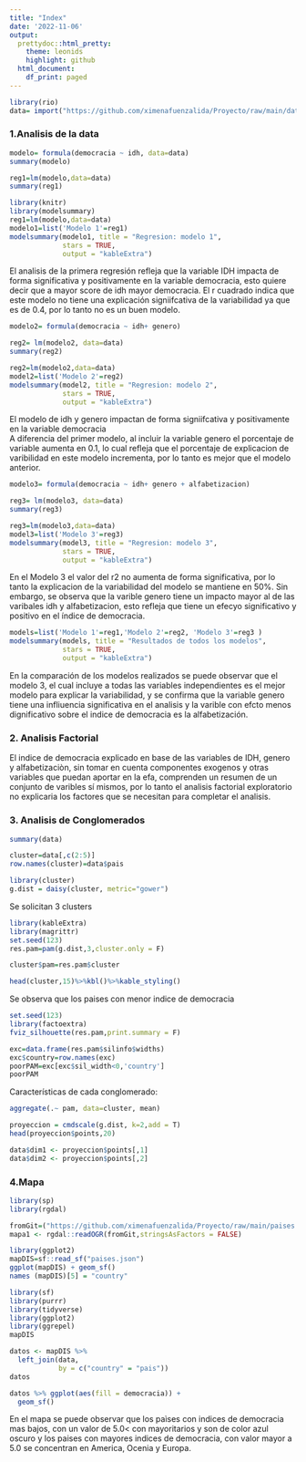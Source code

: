 ```yaml
---
title: "Index"
date: '2022-11-06'
output:
  prettydoc::html_pretty:
    theme: leonids
    highlight: github
  html_document:
    df_print: paged
---
```


```r
library(rio)
data= import("https://github.com/ximenafuenzalida/Proyecto/raw/main/datafinal.csv")
```

### 1.Analisis de la data 


```r
modelo= formula(democracia ~ idh, data=data) 
summary(modelo)
```

```r
reg1=lm(modelo,data=data)
summary(reg1)
```

```r
library(knitr)
library(modelsummary)
reg1=lm(modelo,data=data)
modelo1=list('Modelo 1'=reg1)
modelsummary(modelo1, title = "Regresion: modelo 1",
             stars = TRUE,
             output = "kableExtra")
```

El analisis de la primera regresión refleja que la variable IDH impacta de forma significativa y positivamente en la variable democracia, esto quiere decir que a mayor score de idh mayor democracia.
El r cuadrado indica que este modelo no tiene una explicación signiifcativa de la variabilidad ya que es de 0.4, por lo tanto no es un buen modelo.   



```r
modelo2= formula(democracia ~ idh+ genero) 
```

```r
reg2= lm(modelo2, data=data)
summary(reg2)
```



```r
reg2=lm(modelo2,data=data)
model2=list('Modelo 2'=reg2)
modelsummary(model2, title = "Regresion: modelo 2",
             stars = TRUE,
             output = "kableExtra")
```

El modelo de idh y genero impactan de forma signiifcativa y positivamente en la variable democracia  
A diferencia del primer modelo, al incluir la variable genero el porcentaje de variable aumenta en 0.1, lo cual refleja que el porcentaje de explicacion de varibilidad en este modelo incrementa, por lo tanto es mejor que el modelo anterior. 

```r
modelo3= formula(democracia ~ idh+ genero + alfabetizacion) 
```

```r
reg3= lm(modelo3, data=data)
summary(reg3)
```

```r
reg3=lm(modelo3,data=data)
model3=list('Modelo 3'=reg3)
modelsummary(model3, title = "Regresion: modelo 3",
             stars = TRUE,
             output = "kableExtra")
```


En el Modelo 3 el valor del r2 no aumenta de forma significativa, por lo tanto la explicacion de la variabilidad del modelo se mantiene en 50%. Sin embargo, se observa que la varible genero tiene un impacto mayor al de las varibales idh y alfabetizacion, esto refleja que tiene un efecyo significativo y positivo en el índice de democracia.


```r
models=list('Modelo 1'=reg1,'Modelo 2'=reg2, 'Modelo 3'=reg3 )
modelsummary(models, title = "Resultados de todos los modelos",
             stars = TRUE,
             output = "kableExtra")
```

En la comparación de los modelos realizados se puede observar que el modelo 3, el cual incluye a todas las variables independientes es el mejor modelo para explicar la variabilidad, y se confirma que la variable genero tiene una infliuencia significativa en el analisis y la varible con efcto menos dignificativo sobre el indice de democracia es la alfabetización.

### 2. Analisis Factorial 



El indice de democracia explicado en base de las variables de IDH, genero y alfabetizaciòn, sin tomar en cuenta componentes exogenos y otras variables que puedan aportar en la efa, comprenden un resumen de un conjunto de varibles sí mismos, por lo tanto el analisis factorial exploratorio no explicaria los factores que se necesitan para completar el analisis. 




### 3. Analisis de Conglomerados 

```r
summary(data)
```


```r
cluster=data[,c(2:5)]
row.names(cluster)=data$pais
```

```r
library(cluster)
g.dist = daisy(cluster, metric="gower")
```

Se solicitan 3 clusters 
```r
library(kableExtra)
library(magrittr)
set.seed(123)
res.pam=pam(g.dist,3,cluster.only = F)

cluster$pam=res.pam$cluster

head(cluster,15)%>%kbl()%>%kable_styling()
```


Se observa que los paises con menor indice de democracia 
```r
set.seed(123)
library(factoextra)
fviz_silhouette(res.pam,print.summary = F)
```



```r
exc=data.frame(res.pam$silinfo$widths)
exc$country=row.names(exc)
poorPAM=exc[exc$sil_width<0,'country']
poorPAM
```


Características de cada conglomerado:



```r
aggregate(.~ pam, data=cluster, mean)
```


```r
proyeccion = cmdscale(g.dist, k=2,add = T) 
head(proyeccion$points,20)
```

```r
data$dim1 <- proyeccion$points[,1]
data$dim2 <- proyeccion$points[,2]
```



### 4.Mapa 


```r
library(sp)
library(rgdal)
```

```r
fromGit=("https://github.com/ximenafuenzalida/Proyecto/raw/main/paises.json")
mapa1 <- rgdal::readOGR(fromGit,stringsAsFactors = FALSE)

```




```r
library(ggplot2)
mapDIS=sf::read_sf("paises.json")
ggplot(mapDIS) + geom_sf()
names (mapDIS)[5] = "country"
```




```r
library(sf)
library(purrr)
library(tidyverse)
library(ggplot2)
library(ggrepel)
mapDIS

datos <- mapDIS %>%
  left_join(data,
            by = c("country" = "pais"))
datos
```

```r
datos %>% ggplot(aes(fill = democracia)) +
  geom_sf()
```


En el mapa se puede observar que los paìses con indices de democracia mas bajos, con un valor de 5.0< con mayoritarios y son de color azul oscuro y los paises con mayores indices de democracia, con valor mayor a 5.0 se concentran en America, Ocenia y Europa. 



